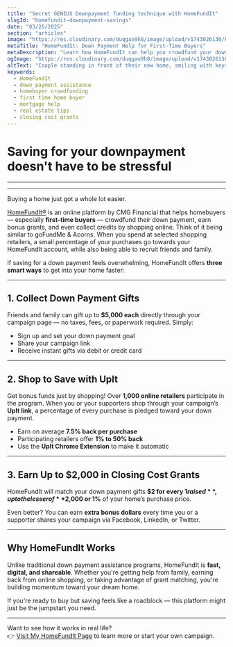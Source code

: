 ```yaml
---
title: "Secret GENIUS Downpayment funding technique with HomeFundIt"
slugId: "homefundit-downpayment-savings"
date: "03/26/2025"
section: "articles"
image: "https://res.cloudinary.com/duqgao9h8/image/upload/v1743026130/homefundit.jpg"
metaTitle: "HomeFundIt: Down Payment Help for First-Time Buyers"
metaDescription: "Learn how HomeFundIt can help you crowdfund your down payment, earn shopping credits, and unlock grants for closing costs — all online."
ogImage: "https://res.cloudinary.com/duqgao9h8/image/upload/v1743026130/homefundit.jpg"
altText: "Couple standing in front of their new home, smiling with keys in hand"
keywords:
  - HomeFundIt
  - down payment assistance
  - homebuyer crowdfunding
  - first time home buyer
  - mortgage help
  - real estate tips
  - closing cost grants
---
```


# Saving for your downpayment doesn't have to be stressful

---

<YouTube id="nn7F7cuDS34" />

---

Buying a home just got a whole lot easier.

[HomeFundIt®](https://www.homefundit.com/realtor/jpsrealtor) is an online platform by CMG Financial that helps homebuyers — especially **first-time buyers** — crowdfund their down payment, earn bonus grants, and even collect credits by shopping online. Think of it being similar to goFundMe & Acorns. When you spend at selected shopping retailers, a small percentage of your purchases go towards your HomeFundIt account, while also being able to recruit friends and family.

If saving for a down payment feels overwhelming, HomeFundIt offers **three smart ways** to get into your home faster:

---

## 1. Collect Down Payment Gifts

Friends and family can gift up to **$5,000 each** directly through your campaign page — no taxes, fees, or paperwork required. Simply:

- Sign up and set your down payment goal
- Share your campaign link
- Receive instant gifts via debit or credit card

---

## 2. Shop to Save with UpIt

Get bonus funds just by shopping! Over **1,000 online retailers** participate in the program. When you or your supporters shop through your campaign’s **UpIt link**, a percentage of every purchase is pledged toward your down payment.

- Earn on average **7.5% back per purchase**
- Participating retailers offer **1% to 50% back**
- Use the **UpIt Chrome Extension** to make it automatic

---

## 3. Earn Up to $2,000 in Closing Cost Grants

HomeFundIt will match your down payment gifts **$2 for every $1 raised**, up to the lesser of **$2,000 or 1%** of your home’s purchase price.

Even better? You can earn **extra bonus dollars** every time you or a supporter shares your campaign via Facebook, LinkedIn, or Twitter.

---

## Why HomeFundIt Works

Unlike traditional down payment assistance programs, HomeFundIt is **fast, digital, and shareable**. Whether you're getting help from family, earning back from online shopping, or taking advantage of grant matching, you're building momentum toward your dream home.

If you're ready to buy but saving feels like a roadblock — this platform might just be the jumpstart you need.

---

Want to see how it works in real life?  
👉 [Visit My HomeFundIt Page](https://www.homefundit.com/realtor/jpsrealtor) to learn more or start your own campaign.
